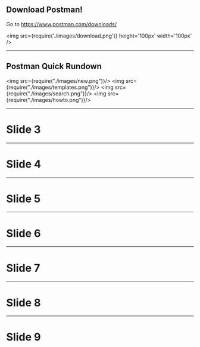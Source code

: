 
## Download Postman!

Go to <a href='https://www.postman.com/downloads/'>https://www.postman.com/downloads/</a>

<img src={require('./images/download.png')} height='100px' width='100px' />

---

## Postman Quick Rundown

<img src={require("./images/new.png")}/>
<img src={require("./images/templates.png")}/>
<img src={require("./images/search.png")}/>
<img src={require("./images/howto.png")}/>

---

# Slide 3

---

# Slide 4

---

# Slide 5

---

# Slide 6

---

# Slide 7

---

# Slide 8

---

# Slide 9



